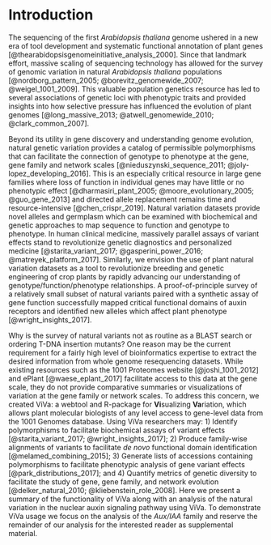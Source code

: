 # Introduction {#intro}

The sequencing of the first *Arabidopsis thaliana* genome ushered in a new era of tool development and systematic functional annotation of plant genes [@thearabidopsisgenomeinitiative_analysis_2000]. Since that landmark effort, massive scaling of sequencing technology has allowed for the survey of genomic variation in natural *Arabidopsis thaliana* populations [@nordborg_pattern_2005; @borevitz_genomewide_2007; @weigel_1001_2009]. This valuable population genetics resource has led to several associations of genetic loci with phenotypic traits and provided insights into how selective pressure has influenced the evolution of plant genomes [@long_massive_2013; @atwell_genomewide_2010; @clark_common_2007]. 

Beyond its utility in gene discovery and understanding genome evolution, natural genetic variation provides a catalog of permissible polymorphisms that can facilitate the connection of genotype to phenotype at the gene, gene family and network scales [@nieduszynski_sequence_2011; @joly-lopez_developing_2016]. This is an especially critical resource in large gene families where loss of function in individual genes may have little or no phenotypic effect [@dharmasiri_plant_2005; @moore_evolutionary_2005; @guo_gene_2013] and directed allele replacement remains time and resource-intensive [@chen_crispr_2019]. Natural variation datasets provide novel alleles and germplasm which can be examined with biochemical and genetic approaches to map sequence to function and genotype to phenotype. In human clinical medicine, massively parallel assays of variant effects  stand to revolutionize genetic diagnostics and personalized medicine [@starita_variant_2017; @gasperini_power_2016; @matreyek_platform_2017]. Similarly, we envision the use of plant natural variation datasets as a tool to revolutionize breeding and genetic engineering of crop plants by rapidly advancing our understanding of genotype/function/phenotype relationships. A proof-of-principle survey of a relatively small subset of natural variants paired with a synthetic assay of gene function successfully mapped critical functional domains of auxin receptors and identified new alleles which affect plant phenotype [@wright_insights_2017]. 

Why is the survey of natural variants not as routine as a BLAST search or ordering T-DNA insertion mutants? One reason may be the current requirement for a fairly high level of bioinformatics expertise to extract the desired information from whole genome resequencing datasets. While existing resources such as the 1001 Proteomes website [@joshi_1001_2012] and ePlant [@waese_eplant_2017] facilitate access to this data at the gene scale, they do not provide comparative summaries or visualizations of variation at the gene family or network scales. To address this concern, we created ViVa: a webtool and R-package for **Vi**sualizing **Va**riation, which allows plant molecular biologists of any level access to gene-level data from the 1001 Genomes database. Using ViVa researchers may: 1) Identify polymorphisms to facilitate biochemical assays of variant effects [@starita_variant_2017; @wright_insights_2017]; 2) Produce family-wise alignments of variants to facilitate *de novo* functional domain identification [@melamed_combining_2015]; 3) Generate lists of accessions containing polymorphisms to facilitate phenotypic analysis of gene variant effects [@park_distributions_2017]; and 4) Quantify metrics of genetic diversity to facilitate the study of gene, gene family, and network evolution [@delker_natural_2010; @kliebenstein_role_2008]. Here we present a summary of the functionality of ViVa along with an analysis of the natural variation in the nuclear auxin signaling pathway using ViVa. To demonstrate ViVa usage we focus on the analysis of the *Aux/IAA* family and reserve the remainder of our analysis for the interested reader as supplemental material. 

